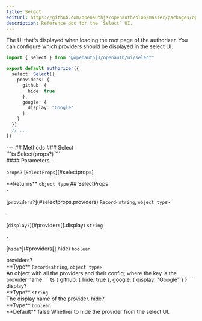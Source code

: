 ```yaml
---
title: Select
editUrl: https://github.com/openauthjs/openauth/blob/master/packages/openauth/src/ui/select.tsx
description: Reference doc for the `Select` UI.
---
```



<div class="tsdoc">
<Section type="about">
The UI that's displayed when loading the root page of the authorizer. You can configure
which providers should be displayed in the select UI.

```ts
import { Select } from "@openauthjs/openauth/ui/select"

export default authorizer({
  select: Select({
    providers: {
      github: {
        hide: true
      },
      google: {
        display: "Google"
      }
    }
  })
  // ...
})
```
</Section>
---
## Methods
### Select
<Segment>
<Section type="signature">
```ts
Select(props?)
```
</Section>
<Section type="parameters">
#### Parameters
- <p><code class="key">props?</code> [<code class="type">SelectProps</code>](#selectprops)</p>
</Section>
<InlineSection>
**Returns** <code class="primitive">object type</code>
</InlineSection>
</Segment>
## SelectProps
<Segment>
<Section type="parameters">
- <p>[<code class="key">providers?</code>](#selectprops.providers) <code class="primitive">Record</code><code class="symbol">&lt;</code><code class="primitive">string</code>, <code class="primitive">object type</code><code class="symbol">&gt;</code></p>
  - <p>[<code class="key">display?</code>](#providers[].display) <code class="primitive">string</code></p>
  - <p>[<code class="key">hide?</code>](#providers[].hide) <code class="primitive">boolean</code></p>
</Section>
</Segment>
<NestedTitle id="selectprops.providers" Tag="h4" parent="SelectProps.">providers?</NestedTitle>
<Segment>
<Section type="parameters">
<InlineSection>
**Type** <code class="primitive">Record</code><code class="symbol">&lt;</code><code class="primitive">string</code>, <code class="primitive">object type</code><code class="symbol">&gt;</code>
</InlineSection>
</Section>
An object with all the providers and their config; where the key is the provider name.
```ts
{
  github: {
    hide: true
  },
  google: {
    display: "Google"
  }
}
```
</Segment>
<NestedTitle id="providers[].display" Tag="h5" parent="SelectProps.providers[].">display?</NestedTitle>
<Segment>
<Section type="parameters">
<InlineSection>
**Type** <code class="primitive">string</code>
</InlineSection>
</Section>
The display name of the provider.
</Segment>
<NestedTitle id="providers[].hide" Tag="h5" parent="SelectProps.providers[].">hide?</NestedTitle>
<Segment>
<Section type="parameters">
<InlineSection>
**Type** <code class="primitive">boolean</code>
</InlineSection>
</Section>

<InlineSection>
**Default** false
</InlineSection>
Whether to hide the provider from the select UI.
</Segment>
</div>